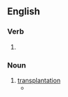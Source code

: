==English==

===Verb===
{{head|en|present participle}}

# {{present participle of|transplant|lang=en|nocat=1}}

===Noun===
{{en-noun}}

# [[transplantation]]
#* {{quote-text|year=1905|author=George Edward Stone|title=Tomatoes Under Glass; Methods of Pruning Tomatoes|page=6|passage=There appears, however, to be some difference of opinion as to the value of so many '''transplantings'''.}}